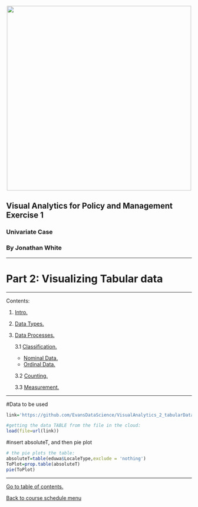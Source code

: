 <br> 
<center><img src="http://i.imgur.com/sSaOozN.png" width="500"></center>

## Visual Analytics for Policy and Management Exercise 1


### Univariate Case


### By Jonathan White


_____
<a id='part1'></a>

# Part 2: Visualizing Tabular data


_____

Contents:

1. [Intro.](#part1)

2. [Data Types.](#part2) 

3. [Data Processes.](#part3)

    3.1 [Classification.](#part31)
    * [Nominal Data.](#part311)
    * [Ordinal Data.](#part312)
    
    3.2 [Counting.](#part32)
    
    3.3 [Measurement.](#part33) 
    

_____



#Data to be used 
```r
link='https://github.com/EvansDataScience/VisualAnalytics_2_tabularData/raw/master/data/eduwa.rda'

#getting the data TABLE from the file in the cloud:
load(file=url(link))
```


#insert absoluteT, and then pie plot



```r
# the pie plots the table:
absoluteT=table(eduwa$LocaleType,exclude = 'nothing')
ToPlot=prop.table(absoluteT)
pie(ToPlot)
```









_____
[Go to table of contents.](#part1)

[Back to course schedule menu](https://evansdatascience.github.io/VisualAnalytics/)

